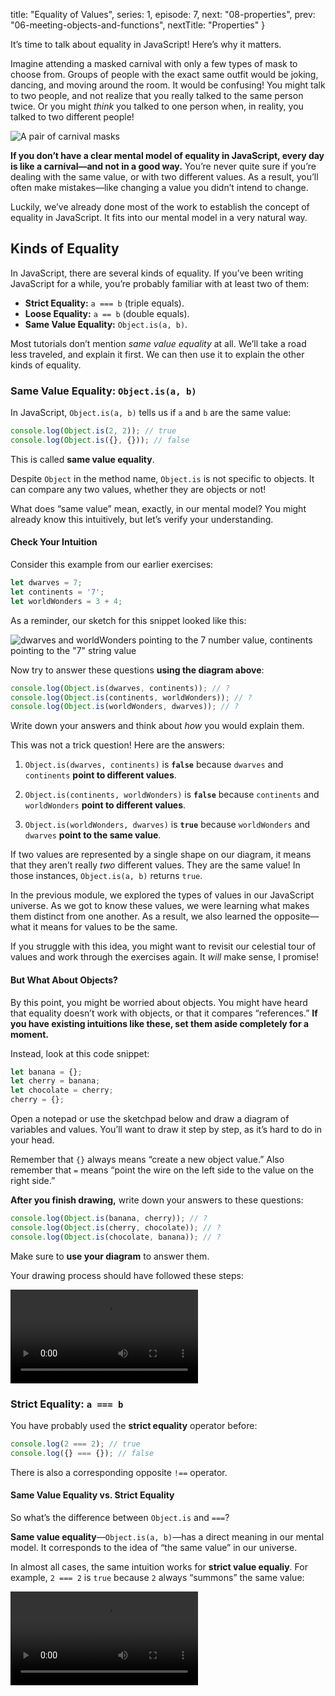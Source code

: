   title: "Equality of Values",
  series: 1,
  episode: 7,
  next: "08-properties",
  prev: "06-meeting-objects-and-functions",
  nextTitle: "Properties"
}

It’s time to talk about equality in JavaScript! Here’s why it matters.

Imagine attending a masked carnival with only a few types of mask to choose from. Groups of people with the exact same outfit would be joking, dancing, and moving around the room. It would be confusing! You might talk to two people, and not realize that you really talked to the same person twice. Or you might *think* you talked to one person when, in reality, you talked to two different people!

![A pair of carnival masks](https://res.cloudinary.com/dg3gyk0gu/image/upload/v1582119857/just-javascript-email-images/jj06/masks.png)

**If you don’t have a clear mental model of equality in JavaScript, every day is like a carnival—and not in a good way.** You’re never quite sure if you’re dealing with the same value, or with two different values. As a result, you’ll often make mistakes—like changing a value you didn’t intend to change.

Luckily, we’ve already done most of the work to establish the concept of equality in JavaScript. It fits into our mental model in a very natural way.

## Kinds of Equality

In JavaScript, there are several kinds of equality. If you’ve been writing JavaScript for a while, you’re probably familiar with at least two of them:

* **Strict Equality:** `a === b` (triple equals).
* **Loose Equality:** `a == b` (double equals).
* **Same Value Equality:** `Object.is(a, b)`.

Most tutorials don’t mention *same value equality* at all. We’ll take a road less traveled, and explain it first. We can then use it to explain the other kinds of equality.

### Same Value Equality: `Object.is(a, b)`

In JavaScript, `Object.is(a, b)` tells us if `a` and `b` are the same value:

```js
console.log(Object.is(2, 2)); // true
console.log(Object.is({}, {})); // false
```

This is called **same value equality**.

<FunFact>

Despite `Object` in the method name, `Object.is` is not specific to objects. It can compare any two values, whether they are objects or not!

</FunFact>

What does “same value” mean, exactly, in our mental model? You might already know this intuitively, but let’s verify your understanding.

#### Check Your Intuition

Consider this example from our earlier exercises:

```js
let dwarves = 7;
let continents = '7';
let worldWonders = 3 + 4;
```

As a reminder, our sketch for this snippet looked like this:

![dwarves and worldWonders pointing to the 7 number value, continents pointing to the "7" string value](https://res.cloudinary.com/dg3gyk0gu/image/upload/v1582119926/just-javascript-email-images/jj06/dwarves.png)

Now try to answer these questions **using the diagram above**:

```js
console.log(Object.is(dwarves, continents)); // ?
console.log(Object.is(continents, worldWonders)); // ?
console.log(Object.is(worldWonders, dwarves)); // ?
```

Write down your answers and think about *how* you would explain them.

<HiddenAnswer byline="Don’t reveal until you have finished writing.">

This was not a trick question! Here are the answers:

1. `Object.is(dwarves, continents)` is **`false`** because `dwarves` and `continents` **point to different values**.

2. `Object.is(continents, worldWonders)` is **`false`** because `continents` and `worldWonders` **point to different values**.

3. `Object.is(worldWonders, dwarves)` is **`true`** because `worldWonders` and `dwarves` **point to the same value**.

If two values are represented by a single shape on our diagram, it means that they aren’t really *two* different values. They are the same value! In those instances, `Object.is(a, b)` returns `true`.

In the previous module, we explored the types of values in our JavaScript universe. As we got to know these values, we were learning what makes them distinct from one another. As a result, we also learned the opposite—what it means for values to be the same.

If you struggle with this idea, you might want to revisit our celestial tour of values and work through the exercises again. It *will* make sense, I promise!

</HiddenAnswer>

#### But What About Objects?

By this point, you might be worried about objects. You might have heard that equality doesn’t work with objects, or that it compares “references.” **If you have existing intuitions like these, set them aside completely for a moment.**

Instead, look at this code snippet:

```js
let banana = {};
let cherry = banana;
let chocolate = cherry;
cherry = {};
```

Open a notepad or use the sketchpad below and draw a diagram of variables and values. You’ll want to draw it step by step, as it’s hard to do in your head.

Remember that `{}` always means “create a new object value.” Also remember that `=` means “point the wire on the left side to the value on the right side.”

<Sketch id="equality-of-values-1" />

**After you finish drawing,** write down your answers to these questions:

```js
console.log(Object.is(banana, cherry)); // ?
console.log(Object.is(cherry, chocolate)); // ?
console.log(Object.is(chocolate, banana)); // ?
```

Make sure to **use your diagram** to answer them.

<HiddenAnswer byline="Don’t reveal until you have finished sketching and writing.">

Your drawing process should have followed these steps:

<Video src="https://res.cloudinary.com/dg3gyk0gu/video/upload/v1614267922/just-javascript-email-images/jj06/banana-anim-final-mp4.mp4" title="banana and chocolate pointing to an object value, cherry pointing to another object value" />

1. **`let banana = {};`**
    - Declare a `banana` variable.
    - Create a new object value `{}`.
    - Point the `banana` wire to it.
2. **`let cherry = banana;`**
    - Declare a `cherry` variable.
    - Point the `cherry` wire to where `banana` is pointing.
3. **`let chocolate = cherry;`**
    - Then, we declare a `chocolate` variable.
    - Point the `chocolate` wire to where `cherry` is pointing.
4. **`cherry = {};`**
    - Create a new object value `{}`.
    - Point the `cherry` wire to it.

After the last step, your diagram should look like this:

![banana and chocolate pointing to an object value, cherry pointing to another object value](https://res.cloudinary.com/dg3gyk0gu/image/upload/v1582119847/just-javascript-email-images/jj06/banana-final.png)

Now let’s check your answers:

1. `Object.is(banana, cherry)` is **`false`** because `banana` and `cherry` **point to different values**.

2. `Object.is(cherry, chocolate)` is **`false`** because `cherry` and `chocolate` **point to different values**.

3. `Object.is(chocolate, banana)` is **`true`** because `chocolate` and `banana` **point to the same value**.

As you can see, we didn’t need any additional concepts to explain how **same value equality** works for objects. It comes naturally using our mental model. And that’s all there is to know about it!

</HiddenAnswer>

### Strict Equality: `a === b`

You have probably used the **strict equality** operator before:

```js
console.log(2 === 2); // true
console.log({} === {}); // false
```

There is also a corresponding opposite `!==` operator.

#### Same Value Equality vs. Strict Equality

So what’s the difference between `Object.is` and `===`?

**Same value equality**—`Object.is(a, b)`—has a direct meaning in our mental model. It corresponds to the idea of “the same value” in our universe.

In almost all cases, the same intuition works for **strict value equaliy**. For example, `2 === 2` is `true` because `2` always “summons” the same value:

<Video src="https://res.cloudinary.com/dg3gyk0gu/video/upload/v1614267921/just-javascript-email-images/jj06/equality_small-mp4.mp4" title="illustration of 2 === 2" />

Conversely, `{} === {}` is `false` because each `{}` *creates* a different value:

<Video src="https://res.cloudinary.com/dg3gyk0gu/video/upload/v1614267921/just-javascript-email-images/jj06/inequality_small-mp4.mp4" title="illustration of {} === {}" />

In the above examples, `a === b` behaves the same way as `Object.is(a, b)`. However, there are **two rare cases** where the behavior of `===` is different.

Remember memorizing irregular verbs when you were learning English? The cases below are similar—**consider them as exceptions to the rule.**

Both of these unusual cases involve “special numbers” we discussed in the past:

1. **`NaN === NaN` is `false`**, although they are the same value.
2. **`-0 === 0` and `0 === -0` are `true`**, although they are different values.

These cases are uncommon, but we’ll still take a closer look at them.

#### First Special Case: `NaN`

As we saw in our celestial tour of values, `NaN` is a special number that shows up when we do invalid math like `0 / 0`:

```js
let width = 0 / 0; // NaN
```

Further calculations with `NaN` will give you `NaN` again:

```js
let height = width * 2; // NaN
```

You probably won’t do this intentionally, but it can happen if there is a flaw in your data or calculations.

**Remember that `NaN === NaN` is always `false`:**

```js
console.log(width === height); // false
```

However, `NaN` is the *same value* as `NaN`:

```js
console.log(Object.is(width, height)); // true
```

![width and height pointing to NaN](https://res.cloudinary.com/dg3gyk0gu/image/upload/v1582119848/just-javascript-email-images/jj06/nan.png)

*That’s confusing.*

The reason for `NaN === NaN` being `false` is largely historical, so I suggest accepting it as a fact of life. You might run into this if you try to write some code that checks a value for being `NaN` (for example, to print a warning).

```js
function resizeImage(size) {
  if (size === NaN) {
    // This will never get logged: the check is always false!
    console.log('Something is wrong.');
  }
  // ...
}
```

Instead, here are a few ways (they all work!) to check if `size` is `NaN`:

* **`Number.isNaN(size)`**
* **`Object.is(size, NaN)`**
* **`size !== size`**

The last one might be particularly surprising. Give it a few moments. If you don’t see how it detects `NaN`, try re-reading this section and thinking about it again.

<HiddenAnswer byline="Don’t reveal until you figured out the answer or gave it a few minutes.">

**`size !== size`** works because `NaN === NaN` is `false`, as we already learned. So the reverse (`NaN !== NaN`) must be `true`.

Since `NaN` is the only value that’s not Strict Equal to itself, `size !== size` can only mean that `size` is `NaN`.

</HiddenAnswer>

<FunFact>

A quick historical anecdote: ensuring developers could detect `NaN` this way was [one of the original reasons](https://stackoverflow.com/a/1573715/458193) for making `NaN === NaN` return `false`! This was decided before JavaScript even existed.

</FunFact>

#### Second Special Case: `-0`

In regular math, there is no such concept as “minus zero,” but it exists in floating point math for [practical reasons](https://softwareengineering.stackexchange.com/a/280708). Here’s an interesting fact about it.

**Both `0 === -0` and `-0 === 0` are always `true`:**

```js
let width = 0; // 0
let height = -width; // -0
console.log(width === height); // true
```

However, `0` is a *different value* from `-0`:

```js
console.log(Object.is(width, height)); // false
```

![width pointing to 0, and height pointing to -0](https://res.cloudinary.com/dg3gyk0gu/image/upload/v1582119853/just-javascript-email-images/jj06/zero.png)

*That’s confusing too.*

In practice, I haven’t run into a case where this matters in my entire career.

#### Coding Exercise

Now that you know how `Object.is` and `===` work, I have a small coding exercise for you. You don’t have to complete it, but it’s a fun brainteaser.

**Write a function called `strictEquals(a, b)` that returns the same value as `a === b`. Your implementation must not use the `===` or `!==` operators.**

Here is [my answer](https://gist.github.com/gaearon/08a85a33e3d08f3f2ca25fb17bd9d638) if you want to check yourself. This function is utterly useless, but writing it helps make sense of `===`.

#### Don’t Panic

Hearing about these special numbers and how they behave can be overwhelming. Don’t stress too much about these special cases!

They’re not very common. Now that you know they exist, you will recognize them in practice. In most cases, we can trust our “equality intuition” for both `Object.is(a, b)` and `a === b`.

### Loose Equality

Finally, we get to the last kind of equality.

**Loose equality** (double equals) is the bogeyman of JavaScript. Here are a couple of examples to make your skin crawl:

```js
console.log([[]] == ''); // true
console.log(true == [1]); // true
console.log(false == [0]); // true
```

[Wait, what?!](https://dorey.github.io/JavaScript-Equality-Table/)

The rules of **loose equality** (also called “abstract equality”) are arcane and confusing. Many coding standards prohibit the use of `==` and `!=` in code altogether.

Although Just JavaScript doesn’t take strong opinions on what features you should or shouldn’t use, we’re not going to cover **loose equality** in much detail. It’s uncommon in modern codebases, and its rules don’t play a larger role in the language—or in our mental model.

<FunFact>

The rules of loose equality are widely acknowledged as an early bad design decision of JavaScript, but if you are still curious, you can check out [how it works here](https://developer.mozilla.org/en-US/docs/Web/JavaScript/Equality_comparisons_and_sameness#Loose_equality_using). Don’t feel pressured to memorize it—you’ll need that memory for other topics!

</FunFact>

The one relatively-common use case worth knowing is:

```js
if (x == null) {
  // ...
}
```

This code is equivalent to writing:

```js
if (x === null || x === undefined) {
  // ...
}
```

However even that usage of `==` might be controversial on some teams. It’s best to discuss how much `==` is tolerated in your codebase as a team before using it.

## Recap

* JavaScript has several kinds of equality. They include **same value equality**, **strict equality**, and **loose equality**.
* **Same value equality**, or `Object.is(a, b)`, matches the concept of the *sameness of values* that we introduced in the previous module.
  - Understanding this kind of equality helps prevent bugs! You will often need to know when you’re dealing with the same value, and when you’re dealing with two different values.
  - When we draw a diagram of values and variables, the *same value* cannot appear twice. `Object.is(a, b)` is `true` when variables `a` and `b` point to the same value on our diagram.
  - **Same value equality** is verbose and a bit annoying to write, but it's also the easiest to explain, which is why we started with it.
* In practice, you will use **strict equality**, or `a === b`, most often. It is equivalent to the **same value equality** except for two rare special cases:
  - `NaN === NaN` is `false`, even though they are the same value.
  - `0 === -0` and `-0 === 0` is `true`, but they are different values.
* You can check whether `x` is `NaN` using `Number.isNaN(x)`.
* **Loose equality** (`==`) uses a set of arcane rules and is often avoided.




<Article {...meta} bottomContent={bottomContent}>
{children}
</Article>
)
